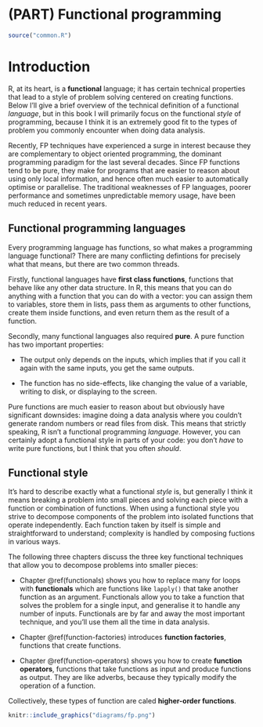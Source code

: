 # (PART) Functional programming {-}

```r
source("common.R")
```

# Introduction {#fp .unnumbered}  
\index{functional programming}

R, at its heart, is a __functional__ language; it has certain technical properties that lead to a style of problem solving centered on creating functions. Below I'll give a brief overview of the technical definition of a functional _language_, but in this book I will primarily focus on the functional _style_ of programming, because I think it is an extremely good fit to the types of problem you commonly encounter when doing data analysis.

Recently, FP techniques have experienced a surge in interest because they are complementary to object oriented programming, the dominant programming paradigm for the last several decades. Since FP functions tend to be pure, they make for programs that are easier to reason about using only local information, and hence often much easier to automatically optimise or parallelise. The traditional weaknesses of FP languages, poorer performance and sometimes unpredictable memory usage, have been much reduced in recent years.

## Functional programming languages {-}

Every programming language has functions, so what makes a programming language functional? There are many conflicting defintions for precisely what that means, but there are two common threads. 

Firstly, functional languages have __first class functions__, functions that behave like any other data structure. In R, this means that you can do anything with a function that you can do with a vector: you can assign them to variables, store them in lists, pass them as arguments to other functions, create them inside functions, and even return them as the result of a function. 

Secondly, many functional languages also required __pure__. A pure function has two important properties:

* The output only depends on the inputs, which implies that if you call it again
  with the same inputs, you get the same outputs.
  
* The function has no side-effects, like changing the value of a variable, 
  writing to disk, or displaying to the screen.

Pure functions are much easier to reason about but obviously have significant downsides: imagine doing a data analysis where you couldn't generate random numbers or read files from disk. This means that strictly speaking, R isn't a functional programming _language_. However, you can certainly adopt a functional style in parts of your code: you don't _have_ to write pure functions, but I think that you often _should_. 

## Functional style {-}

It's hard to describe exactly what a functional _style_ is, but generally I think it means breaking a problem into small pieces and solving each piece with a function or combination of functions. When using a functional style you strive to decompose components of the problem into isolated functions that operate independently. Each function taken by itself is simple and straightforward to understand; complexity is handled by composing fuctions in various ways.

The following three chapters discuss the three key functional techniques that allow you to decompose problems into smaller pieces:

* Chapter \@ref(functionals) shows you how to replace many for loops with 
  __functionals__ which are functions like `lapply()` that take another 
  function as an argument. Functionals allow you to take a function that solves 
  the problem for a single input, and generalise it to handle any number of 
  inputs. Functionals are by far and away the most important technique, and 
  you'll use them all the time in data analysis.

* Chapter \@ref(function-factories) introduces __function factories__, 
  functions that create functions. 

* Chapter \@ref(function-operators) shows you how to create __function
  operators__, functions that take functions as input and produce functions 
  as output. They are like adverbs, because they typically modify the operation 
  of a function.

Collectively, these types of function are caled __higher-order functions__.

```r
knitr::include_graphics("diagrams/fp.png")
```
